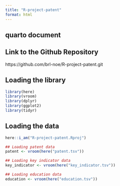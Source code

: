 ```yaml
---
title: "R-project-patent"
format: html
---
```


## quarto document

## Link to the Github Repository

https://github.com/brl-noe/R-project-patent.git

## Loading the library
```r
library(here)
library(vroom)
library(dplyr)
library(ggplot2)
library(tidyr)
```


## Loading the data

```r
here::i_am("R-project-patent.Rproj")
```

```r
## Loading patent data
patent <- vroom(here("patent.tsv"))
```

```r
## Loading key indicator data
key_indicator <- vroom(here("key_indicator.tsv"))
```

```r
## Loading education data
education <- vroom(here("education.tsv"))
```

